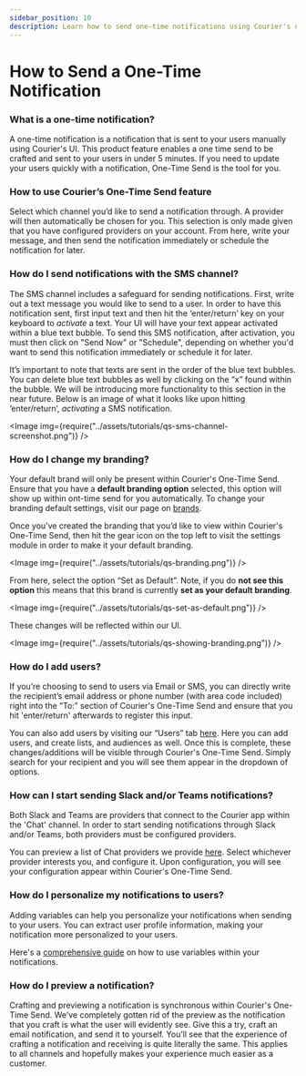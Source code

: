 ```yaml
---
sidebar_position: 10
description: Learn how to send one-time notifications using Courier's new UI.
---
```



# How to Send a One-Time Notification

### What is a one-time notification?

A one-time notification is a notification that is sent to your users manually using Courier's UI. This product feature enables a one time send to be crafted and sent to your users in under 5 minutes.
If you need to update your users quickly with a notification, One-Time Send is the tool for you. 

### How to use Courier’s One-Time Send feature

Select which channel you’d like to send a notification through. A provider will then automatically be chosen for you. This
selection is only made given that you have configured providers on your account. From here, write your message, and then send the notification immediately or schedule the notification for later.

### How do I send notifications with the SMS channel?

The SMS channel includes a safeguard for sending notifications. First, write out a text message you would like to send to a user. In order to have this notification sent, first input text and then hit the 
‘enter/return’ key on your keyboard to *activate* a text. Your UI will have your text appear activated within a blue text bubble. To send this SMS notification, after activation, you must then click on
"Send Now" or "Schedule", depending on whether you'd want to send this notification immediately or schedule it for later.

It’s important to note that texts are sent in the order of the blue text bubbles. You can delete blue text bubbles as well by clicking on the “x” found within the bubble. We will be 
introducing more functionality to this section in the near future. Below is an image of what it looks like upon hitting ‘enter/return’, *activating* a SMS notification.

<Image
  img={require("../assets/tutorials/qs-sms-channel-screenshot.png")}
/>

### How do I change my branding?

Your default brand will only be present within Courier's One-Time Send. Ensure that you have a **default branding option** selected, this option will show up within ont-time send for you automatically. 
To change your branding default settings, visit our page on [brands](https://app.courier.com/designer/brands). 

Once you’ve created the branding that you’d like to view within Courier's One-Time Send, then hit the gear icon on the top left to visit the settings module in order to make it your default branding.

<Image
  img={require("../assets/tutorials/qs-branding.png")}
/>

From here, select the option “Set as Default”. Note, if you do **not see this option** this means that this brand is currently **set as your default branding**.


<Image
  img={require("../assets/tutorials/qs-set-as-default.png")}
/>

These changes will be reflected within our UI. 

<Image
  img={require("../assets/tutorials/qs-showing-branding.png")}
/>

### How do I add users?

If you’re choosing to send to users via Email or SMS, you can directly write the recipient’s email address or phone number (with area code included) right into the “To:” section of Courier's One-Time Send and 
ensure that you hit 'enter/return' afterwards to register this input.

You can also add users by visiting our “Users” tab [here](https://app.courier.com/users). Here you can add users, and create lists, and audiences as well. Once this is complete, these changes/additions
will be visible through Courier's One-Time Send. Simply search for your recipient and you will see them appear in the dropdown of options.

### How can I start sending Slack and/or Teams notifications?

Both Slack and Teams are providers that connect to the Courier app within the 'Chat' channel. In order to start sending notifications through Slack and/or Teams, both providers must 
be configured providers. 

You can preview a list of Chat providers we provide [here](https://www.courier.com/docs/platform/channels/direct-message/). Select whichever provider interests you, and configure it. 
Upon configuration, you will see your configuration appear within Courier's One-Time Send. 


### How do I personalize my notifications to users?

Adding variables can help you personalize your notifications when sending to your users. You can extract user profile information, making
your notification more personalized to your users.

Here's a [comprehensive guide](https://www.courier.com/docs/platform/content/using-variables/inserting-variables/.) on how to use variables within your notifications.


### How do I preview a notification?

Crafting and previewing a notification is synchronous within Courier's One-Time Send. We’ve completely gotten rid of the preview as the notification that you craft is what the user will evidently see. Give this a try, 
craft an email notification, and send it to yourself. You’ll see that the experience of crafting a notification and receiving is quite literally the same. This applies to all channels and hopefully makes your experience much easier as a customer. 

